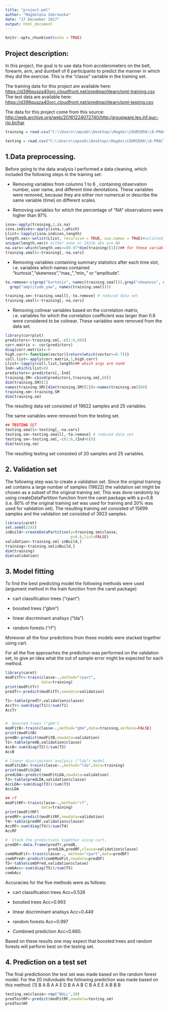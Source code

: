 ---
title: "project-pml"
author: "Magdalena Zebrowska"
date: "27 December 2017"
output: html_document
---

```{r setup, include=FALSE}
knitr::opts_chunk$set(echo = TRUE)
```

## Project description:

In this project, the goal is to use data from accelerometers on the belt, forearm, arm, and dumbell of 6 participants to predict the manner in which they did the exercise. This is the "classe" variable in the training set.

The training data for this project are available here:
<https://d396qusza40orc.cloudfront.net/predmachlearn/pml-training.csv>
The test data are available here:
<https://d396qusza40orc.cloudfront.net/predmachlearn/pml-testing.csv>

The data for this project come from this source: <http://web.archive.org/web/20161224072740/http:/groupware.les.inf.puc-rio.br/har>

```{r}
training = read.csv("C:\\Users\\mpzeb\\Desktop\\Magda\\COURSERA\\8-PRACTICAL-MACHINE-LEARNING\\4-WEEK\\pml-training.csv")

testing = read.csv("C:\\Users\\mpzeb\\Desktop\\Magda\\COURSERA\\8-PRACTICAL-MACHINE-LEARNING\\4-WEEK\\pml-testing.csv")
```
## 1.Data preprocessing.

Before going to the data analysis I performed a data cleaning, which included the following steps in the training set:

* Removing variables from columns 1 to 6 , containing observation number, user name, and different time denotations. These variables were removed, because they are either non numerical or describe the same variable (time) on different scales.

* Removing variables for which the percentage of "NA" observations were higher than 97%
```{r}
isna<-apply(training,2,is.na)
isna.indices<-apply(isna,2,which)
Llist<-lapply(isna.indices,length)
length.vec<-unlist(Llist, recursive = TRUE, use.names = TRUE)#unlisted
unique(length.vec)# either none or 19216 obs are NA
na.vars<-which(length.vec>=(0.97*dim(training)[1]))## for these variables more than 97% of obs are NA
training.small<-training[,-na.vars]
```
* Removing variables containing summary statistics after each time slot, i.e. variables which names contained "kurtosis","skewness","max_","min_" or "amplitude".

```{r}
to.remove<-c(grep("kurtosis", names(training.small)),grep("skewness", names(training.small)),grep("max_yaw", names(training.small)),grep("min_yaw", names(training.small)),
  grep("amplitude_yaw", names(training.small)))

training.sm<-training.small[,-to.remove] # reduced data set
training.small<-training[,-na.vars]
```

* Removing colinear variables based on the correlation matrix, i.e. variables for which the correlation coefficient was larger than 0.8 were considered to be colinear. These variables were removed from the data set.

```{r}
library(corrplot)
predictors<-training.sm[,-c(1:6,60)]
corr.matrix <- cor(predictors)
diag(corr.matrix)<-0
high.corr<-function(vector){return(which(vector>=0.7))}
coll.list<-apply(corr.matrix,1,high.corr)
Llist<-lapply(coll.list,length)## which args are non0
Ind<-which(Llist>0)
predictors<-predictors[,-Ind]
training.SM<-cbind(predictors,training.sm[,60])
dim(training.SM)[2]
names(training.SM)[dim(training.SM)[2]]<-names(training.sm)[60]
training.sm<-training.SM
dim(training.sm)
```

The resulting data set consisted of 19622 samples and 25 variables.

The same variables were removed from the testing set. 


```{r}
## TESTING SET
testing.small<-testing[,-na.vars]
testing.sm<-testing.small[,-to.remove] # reduced data set
testing.sm<-testing.sm[,-c(1:6,(Ind+6))]
dim(testing.sm)
```

The resulting testing set consisted of 20 samples and 25 variables.

## 2. Validation set

The following step was to create a validation set. Since the original training set contains a large number of samples (19622) the validation set might be chosen as a subset of the original training set. This was done randomly by using createDataPartition function from the caret package with a p=0.8 (i.e. 80% of the original training set was used for training and 20% was used for validation set). The resulting training set consisted of 15699 samples and the validation set consisted of 3923 samples.


```{r}
library(caret)
set.seed(2245)
inBuild<-createDataPartition(y=training.sm$classe,
                             p=0.8,list=FALSE)
validation<-training.sm[-inBuild,]
training<-training.sm[inBuild,]
dim(training)
dim(validation)

```

## 3. Model fitting

To find the best predicting model the following methods were used (argument method in the train function from the caret package)

* cart classification trees ("rpart")

* boosted trees ("gbm")

* linear discriminant analisys ("lda")

* random forests ("rf")

Moreover all the four predictions from these models were stacked together using cart.

For all the five approaches the prediction was performed on the validation set, to give an idea what the out of sample error might be expected for each method. 


```{r}
library(caret)
modFitTr<-train(classe~.,method="rpart",
                data=training)
print(modFitTr)
predTr<-predict(modFitTr,newdata=validation)

T1<-table(predTr,validation$classe)
AccTr<-sum(diag(T1))/sum(T1)
AccTr


#  boosted trees ("gbm") 
modFitB<-train(classe~.,method="gbm",data=training,verbose=FALSE)
print(modFitB)
predB<-predict(modFitB,newdata=validation)
T2<-table(predB,validation$classe)
AccB<-sum(diag(T2))/sum(T2)
AccB

# linear discriminant analysis ("lda") model.
modFitLDA<-train(classe~.,method="lda",data=training)
print(modFitLDA)
predLDA<-predict(modFitLDA,newdata=validation)
T3<-table(predLDA,validation$classe)
AccLDA<-sum(diag(T3))/sum(T3)
AccLDA

## rf
modFitRF<-train(classe~.,method="rf",
                data=training)
print(modFitRF)
predRF<-predict(modFitRF,newdata=validation)
T4<-table(predRF,validation$classe)
AccRF<-sum(diag(T4))/sum(T4)
AccRF

#  Stack the predictions together using cart. 
predDF<-data.frame(predTr,predB,
                   predLDA,predRF,classe=validation$classe)
combModFit<-train(classe~., method="rpart",data=predDF)
combPred<-predict(combModFit,newdata=predDF)
T5<-table(combPred,validation$classe)
combAcc<-sum(diag(T5))/sum(T5)
combAcc

```
 
Accuracies for the five methods were as follows:

* cart classification trees Acc=0.526

* boosted trees Acc=0.993

* linear discriminant analisys Acc=0.449

* random forests Acc=0.997

* Combined prediction Acc=0.660.

Based on these results one may expect that boosted trees and random forests will perform best on the testing set.

## 4. Prediction on a test set
The final predictionon the test set was made based on the random forest model. For the 20 individuals the following prediction was made based on this method: 
 [1] B A B A A E D B A A B C B A E E A B B B
 
```{r}
testing.sm$classe<-rep("NULL",20)
predTestRF<-predict(modFitRF,newdata=testing.sm)
predTestRF
```

